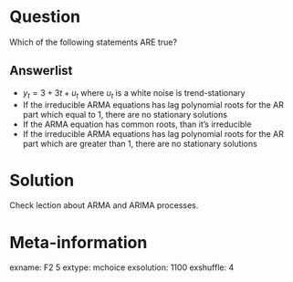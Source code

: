 Question
========

Which of the following statements ARE true?


Answerlist
----------

*  $y_t = 3 + 3t +u_t$ where $u_t$ is a white noise is trend-stationary
*  If the irreducible ARMA equations has lag polynomial roots for the AR part which equal to 1, there are no stationary solutions 
*  If the ARMA equation has common roots, than it's irreducible
*  If the irreducible ARMA equations has lag polynomial roots for the AR part which are greater than 1, there are no stationary solutions


Solution
========

Check lection about ARMA and ARIMA processes.


Meta-information
================
exname: F2 5
extype: mchoice
exsolution: 1100
exshuffle: 4

